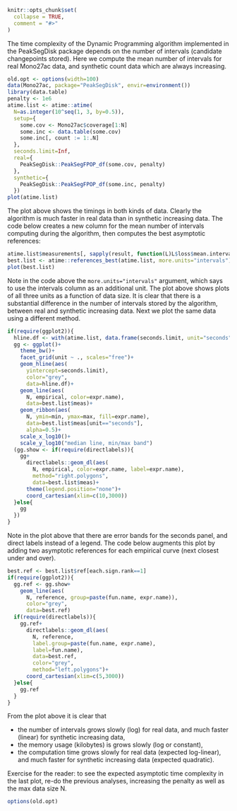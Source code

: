 <!--
%\VignetteEngine{knitr::knitr}
%\VignetteIndexEntry{PeakSegDisk}
-->

```r
knitr::opts_chunk$set(
  collapse = TRUE,
  comment = "#>"
)
```

The time complexity of the Dynamic Programming algorithm implemented
in the PeakSegDisk package depends on the number of intervals
(candidate changepoints stored). Here we compute the mean number of
intervals for real Mono27ac data, and synthetic count data which are
always increasing.

```r
old.opt <- options(width=100)
data(Mono27ac, package="PeakSegDisk", envir=environment())
library(data.table)
penalty <- 1e6
atime.list <- atime::atime(
  N=as.integer(10^seq(1, 3, by=0.5)),
  setup={
    some.cov <- Mono27ac$coverage[1:N]
    some.inc <- data.table(some.cov)
    some.inc[, count := 1:.N]
  },
  seconds.limit=Inf,
  real={
    PeakSegDisk::PeakSegFPOP_df(some.cov, penalty)
  },
  synthetic={
    PeakSegDisk::PeakSegFPOP_df(some.inc, penalty)
  })
plot(atime.list)
```

The plot above shows the timings in both kinds of data. Clearly the
algorithm is much faster in real data than in synthetic increasing
data. The code below creates a new column for the mean number of
intervals computing during the algorithm, then computes the best
asymptotic references: 

```r
atime.list$measurements[, sapply(result, function(L)L$loss$mean.intervals)]
best.list <- atime::references_best(atime.list, more.units="intervals")
plot(best.list)
```

Note in the code above the `more.units="intervals"` argument, which
says to use the intervals column as an additional unit. The plot above
shows plots of all three units as a function of data size. It is clear
that there is a substantial difference in the number of intervals
stored by the algorithm, between real and synthetic increasing
data. Next we plot the same data using a different method.

```r
if(require(ggplot2)){
  hline.df <- with(atime.list, data.frame(seconds.limit, unit="seconds"))
  gg <- ggplot()+
    theme_bw()+
    facet_grid(unit ~ ., scales="free")+
    geom_hline(aes(
      yintercept=seconds.limit),
      color="grey",
      data=hline.df)+
    geom_line(aes(
      N, empirical, color=expr.name),
      data=best.list$meas)+
    geom_ribbon(aes(
      N, ymin=min, ymax=max, fill=expr.name),
      data=best.list$meas[unit=="seconds"],
      alpha=0.5)+
    scale_x_log10()+
    scale_y_log10("median line, min/max band")
  (gg.show <- if(require(directlabels)){
    gg+
      directlabels::geom_dl(aes(
        N, empirical, color=expr.name, label=expr.name),
        method="right.polygons",
        data=best.list$meas)+
      theme(legend.position="none")+
      coord_cartesian(xlim=c(10,3000))
  }else{
    gg
  })
}
```

Note in the plot above that there are error bands for the seconds
panel, and direct labels instead of a legend. The code below augments
this plot by adding two asymptotic references for each empirical curve
(next closest under and over).

```r
best.ref <- best.list$ref[each.sign.rank==1]
if(require(ggplot2)){
  gg.ref <- gg.show+
    geom_line(aes(
      N, reference, group=paste(fun.name, expr.name)),
      color="grey",
      data=best.ref)
  if(require(directlabels)){
    gg.ref+
      directlabels::geom_dl(aes(
        N, reference,
        label.group=paste(fun.name, expr.name),
        label=fun.name),
        data=best.ref,
        color="grey",
        method="left.polygons")+
      coord_cartesian(xlim=c(5,3000))
  }else{
    gg.ref
  }
}
```

From the plot above it is clear that 

* the number of intervals grows slowly (log) for real data, and much
  faster (linear) for synthetic increasing data,
* the memory usage (kilobytes) is grows slowly (log or constant), 
* the computation time grows slowly for real data (expected
  log-linear), and much faster for synthetic increasing data (expected quadratic).

Exercise for the reader: to see the expected asymptotic time
complexity in the last plot, re-do the previous analyses, increasing
the penalty as well as the max data size N.

```r
options(old.opt)
```
